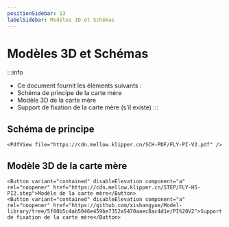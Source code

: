 ```yaml
---
positionSidebar: 13
labelSidebar: Modèles 3D et Schémas
---
```




# Modèles 3D et Schémas

:::info
* Ce document fournit les éléments suivants :
* Schéma de principe de la carte mère
* Modèle 3D de la carte mère
* Support de fixation de la carte mère (s'il existe)
:::

## Schéma de principe

    <PdfView file="https://cdn.mellow.klipper.cn/SCH-PDF/FLY-PI-V2.pdf" />


## Modèle 3D de la carte mère

    <Button variant="contained" disableElevation component="a" rel="noopener" href="https://cdn.mellow.klipper.cn/STEP/FLY-H5-PI2.step">Modèle de la carte mère</Button>
    <Button variant="contained" disableElevation component="a" rel="noopener" href="https://github.com/xishangyue/Model-library/tree/5f88b5c4ab5046e459be7352a5470aaec8ac4d1e/PI%20V2">Support de fixation de la carte mère</Button>
